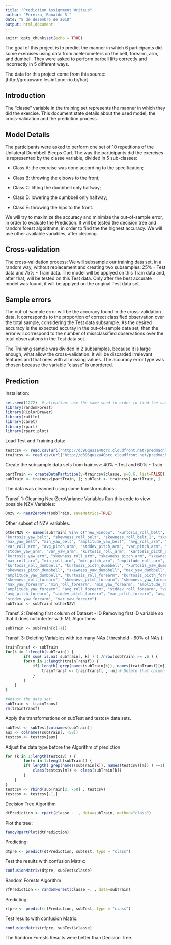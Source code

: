 ---
title: "Prediction Assignment Writeup"
author: "Pereira, Ronaldo S."
date: "8 de dezembro de 2018"
output: html_document
---

```{r setup, include=FALSE}
knitr::opts_chunk$set(echo = TRUE)
```

The goal of this project is to predict the manner in which 6 participants did some exercises using data from acelerometers on the belt, forearm, arm, and dumbell. They were asked to perform barbell lifts correctly and incorrectly in 5 different ways.

The data for this project come from this source: [http://groupware.les.inf.puc-rio.br/har].

## Introduction 

The "classe" variable in the training set represents the manner in which they did the exercise.
This document state details about the used model, the cross-validation and the prediction process.

## Model Details

The participants were asked to perform one set of 10 repetitions of the Unilateral Dumbbell Biceps Curl.
The way the participants did the exercises is represented by the classe variable, divided in 5 sub-classes:

- Class A: the exercise was done according to the specification;

- Class B: throwing the elbows to the front;

- Class C: lifting the dumbbell only halfway;

- Class D: lowering the dumbbell only halfway;

- Class E: throwing the hips to the front.

We will try to maximize the accuracy and minimize the out-of-sample error, in order to evaluate the Prediction.
It will be tested the decision tree and random forest algorithms, in order to find the the highest accuracy.
We will use other available variables, after cleaning.

## Cross-validation

The cross-validation process: 
We will subsample our training data set, in a random way, without replacement and creating two subsamples:  25% - Test data and 75% - Train data.
The model will be applyed on this Train data and, after that, will be tested on this Test data. Only after the best accurate model was found, it will be applyed on the original Test data set.



## Sample errors

The out-of-sample error will be the accuracy found in the cross-validation data.
It corresponds to the proportion of correct classified observation over the total sample, considering the Test data subsample. As the desired accuracy is the expected accuray in the out-of-sample data set, than the error will correspond to the number of missclassified observations over the total observations in the Test data set.

The Training sample was divided in 2 subsamples, because it is large enough, what allow the cross-validation. 
It will be discarded irrelevant features and that ones with all missing values.
The accuracy error type was chosen because the variable "classe" is unordered.

## Prediction

Installation:

```{r}
set.seed(1272)  # attention: use the same seed in order to find the same results
library(randomForest)
library(RColorBrewer)
library(rattle)
library(caret)
library(rpart) 
library(rpart.plot)
```

Load Test and Training data:

```{r}
testcsv <- read.csv(url("http://d396qusza40orc.cloudfront.net/predmachlearn/pml-testing.csv"), na.strings=c("NA","#DIV/0!",""))
traincsv <- read.csv(url("http://d396qusza40orc.cloudfront.net/predmachlearn/pml-training.csv"), na.strings=c("NA","#DIV/0!",""))
```

Create the subsample data sets from traincsv: 40% - Test and 60% - Train

```{r}
partTrain <- createDataPartition(y=traincsv$classe, p=0.6, list=FALSE)
subTrain <- traincsv[partTrain, ]; subTest <- traincsv[-partTrain, ]
```

The data was cleanned using some transformations:

Transf. 1: Cleaning NearZeroVariance Variables Run this code to view possible NZV Variables:

```{r}
Dnzv <- nearZeroVar(subTrain, saveMetrics=TRUE)
```

Other subset of NZV variables.

```{r}
otherNZV <- names(subTrain) %in% c("new_window", "kurtosis_roll_belt", "kurtosis_picth_belt",
"kurtosis_yaw_belt", "skewness_roll_belt", "skewness_roll_belt.1", "skewness_yaw_belt",
"max_yaw_belt", "min_yaw_belt", "amplitude_yaw_belt", "avg_roll_arm", "stddev_roll_arm",
"var_roll_arm", "avg_pitch_arm", "stddev_pitch_arm", "var_pitch_arm", "avg_yaw_arm",
"stddev_yaw_arm", "var_yaw_arm", "kurtosis_roll_arm", "kurtosis_picth_arm",
"kurtosis_yaw_arm", "skewness_roll_arm", "skewness_pitch_arm", "skewness_yaw_arm",
"max_roll_arm", "min_roll_arm", "min_pitch_arm", "amplitude_roll_arm", "amplitude_pitch_arm",
"kurtosis_roll_dumbbell", "kurtosis_picth_dumbbell", "kurtosis_yaw_dumbbell", "skewness_roll_dumbbell",
"skewness_pitch_dumbbell", "skewness_yaw_dumbbell", "max_yaw_dumbbell", "min_yaw_dumbbell",
"amplitude_yaw_dumbbell", "kurtosis_roll_forearm", "kurtosis_picth_forearm", "kurtosis_yaw_forearm",
"skewness_roll_forearm", "skewness_pitch_forearm", "skewness_yaw_forearm", "max_roll_forearm",
"max_yaw_forearm", "min_roll_forearm", "min_yaw_forearm", "amplitude_roll_forearm",
"amplitude_yaw_forearm", "avg_roll_forearm", "stddev_roll_forearm", "var_roll_forearm",
"avg_pitch_forearm", "stddev_pitch_forearm", "var_pitch_forearm", "avg_yaw_forearm",
"stddev_yaw_forearm", "var_yaw_forearm")
subTrain <- subTrain[!otherNZV]
```

Transf. 2: Deleting first column of Dataset - ID Removing first ID variable so that it does not interfer with ML Algorithms:

```{r}
subTrain <- subTrain[c(-1)]
```

Transf. 3: Deleting Variables with too many NAs ( threshold - 60%  of NA's ):

```{r}
trainTransf <- subTrain 
for(k in 1:length(subTrain)) { 
        if( sum( is.na( subTrain[, k] ) ) /nrow(subTrain) >= .6 ) { 
        for(m in 1:length(trainTransf)) {
            if( length( grep(names(subTrain[k]), names(trainTransf)[m]) ) ==1)  { 
                trainTransf <- trainTransf[ , -m] # Delete that column
            }   
        } 
    }
}

#Adjust the data set:
subTrain <- trainTransf
rm(trainTransf)
```

Apply the transformations on subTest and testcsv data sets.

```{r}
subTest <- subTest[colnames(subTrain)]
aux <- colnames(subTrain[, -58])
testcsv <- testcsv[aux]
```

Adjust the data type before the Algorithm of prediction

```{r}
for (k in 1:length(testcsv) ) {
        for(m in 1:length(subTrain)) {
        if( length( grep(names(subTrain[k]), names(testcsv)[m]) ) ==1)  {
            class(testcsv[m]) <- class(subTrain[k])
        }      
    }      
}
testcsv <- rbind(subTrain[2, -58] , testcsv)
testcsv <- testcsv[-1,]
```

Decision Tree Algorithm

```{r}
dtPrediction <- rpart(classe ~ ., data=subTrain, method="class")
```

Plot the tree :

```{r dtPrediction, echo=FALSE}
fancyRpartPlot(dtPrediction)

```

Predicting:

```{r}
dtpre <- predict(dtPrediction, subTest, type = "class")
```

Test the results with confusion Matrix:


```{r}
confusionMatrix(dtpre, subTest$classe)
```


Random Forests Algorithm

```{r}
rfPrediction <- randomForest(classe ~. , data=subTrain)
```

Predicting:

```{r}
rfpre <- predict(rfPrediction, subTest, type = "class")
```

Test results with confusion Matrix:

```{r}
confusionMatrix(rfpre, subTest$classe)
```

The Random Forests Results were better than Decision Tree.
